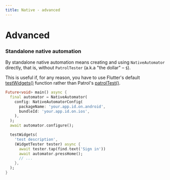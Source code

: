 ```yaml
---
title: Native - advanced
---
```


# Advanced

### Standalone native automation

By standalone native automation means creating and using `NativeAutomator`
directly, that is, without `PatrolTester` (a.k.a "the dollar" – `$`).

This is useful if, for any reason, you have to use Flutter's default
[testWidgets()][test_widgets] function rather than Patrol's
[patrolTest()][patrol_test].

```dart title="integration_test/app_test.dart"
Future<void> main() async {
  final automator = NativeAutomator(
    config: NativeAutomatorConfig(
      packageName: 'your.app.id.on.android',
      bundleId: 'your.app.id.on.ios',
    ),
  );
  await automator.configure();

  testWidgets(
    'test description',
    (WidgetTester tester) async {
      await tester.tap(find.text('Sign in'))
      await automator.pressHome();
      // ...
    },
  );
}
```

[test_widgets]: https://api.flutter.dev/flutter/flutter_test/testWidgets.html
[patrol_test]: https://pub.dev/documentation/patrol/latest/patrol/patrolTest.html
